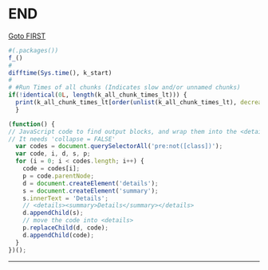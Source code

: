 # END {#LAST .unnumbered}
[Goto FIRST](#FIRST "Top of the Document")
```r
#(.packages())
f_()
#
difftime(Sys.time(), k_start)
#
# #Run Times of all chunks (Indicates slow and/or unnamed chunks)
if(!identical(0L, length(k_all_chunk_times_lt))) {
  print(k_all_chunk_times_lt[order(unlist(k_all_chunk_times_lt), decreasing=TRUE)], digits = 2) 
  }
```

```js
(function() {
// JavaScript code to find output blocks, and wrap them into the <details> tags.
// It needs 'collapse = FALSE'
  var codes = document.querySelectorAll('pre:not([class])');
  var code, i, d, s, p;
  for (i = 0; i < codes.length; i++) {
    code = codes[i];
    p = code.parentNode;
    d = document.createElement('details');
    s = document.createElement('summary');
    s.innerText = 'Details';
    // <details><summary>Details</summary></details>
    d.appendChild(s);
    // move the code into <details>
    p.replaceChild(d, code);
    d.appendChild(code);
  }
})();
```

****
